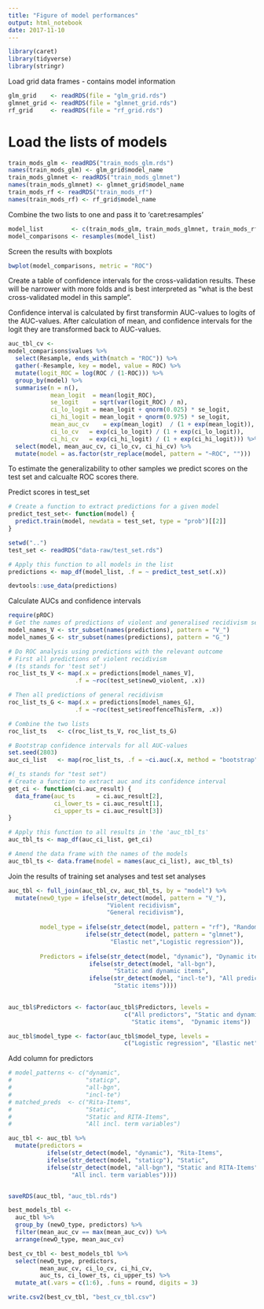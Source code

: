 ```yaml
---
title: "Figure of model performances"
output: html_notebook
date: 2017-11-10
---
```

```r
library(caret)
library(tidyverse)
library(stringr)
```

Load grid data frames - contains model information
```r
glm_grid    <- readRDS(file = "glm_grid.rds")
glmnet_grid <- readRDS(file = "glmnet_grid.rds")
rf_grid     <- readRDS(file = "rf_grid.rds")
```



# Load the lists of models
```r
train_mods_glm <- readRDS("train_mods_glm.rds")
names(train_mods_glm) <- glm_grid$model_name
train_mods_glmnet <- readRDS("train_mods_glmnet")
names(train_mods_glmnet) <- glmnet_grid$model_name
train_mods_rf <- readRDS("train_mods_rf")
names(train_mods_rf) <- rf_grid$model_name

```



Combine the two lists to one and pass it to 'caret:resamples'
```r
model_list        <- c(train_mods_glm, train_mods_glmnet, train_mods_rf)
model_comparisons <- resamples(model_list)
```

Screen the results with boxplots
```r
bwplot(model_comparisons, metric = "ROC")
```

Create a table of confidence intervals for the cross-validation results. These will be narrower with more folds and is best interpreted as "what is the best cross-validated model in this sample".

Confidence interval is calculated by first transformin AUC-values to logits of the AUC-values. After calculation of mean, and confidence intervals for the logit they are transformed back to AUC-values.

```r
auc_tbl_cv <-
model_comparisons$values %>% 
  select(Resample, ends_with(match = "ROC")) %>% 
  gather(-Resample, key = model, value = ROC) %>%
  mutate(logit_ROC = log(ROC / (1-ROC))) %>% 
  group_by(model) %>% 
  summarise(n = n(),
            mean_logit  = mean(logit_ROC),
            se_logit    = sqrt(var(logit_ROC) / n),
            ci_lo_logit = mean_logit + qnorm(0.025) * se_logit,
            ci_hi_logit = mean_logit + qnorm(0.975) * se_logit,
            mean_auc_cv    = exp(mean_logit)  / (1 + exp(mean_logit)),
            ci_lo_cv   = exp(ci_lo_logit) / (1 + exp(ci_lo_logit)),
            ci_hi_cv   = exp(ci_hi_logit) / (1 + exp(ci_hi_logit))) %>% 
  select(model, mean_auc_cv, ci_lo_cv, ci_hi_cv) %>% 
  mutate(model = as.factor(str_replace(model, pattern = "~ROC", "")))

```

To estimate the generalizability to other samples we predict scores on the test set and calcualte ROC scores there.

Predict scores in test_set
```r

# Create a function to extract predictions for a given model
predict_test_set<- function(model) {
  predict.train(model, newdata = test_set, type = "prob")[[2]]
}

setwd("..")
test_set <- readRDS("data-raw/test_set.rds")

# Apply this function to all models in the list
predictions <- map_df(model_list, .f = ~ predict_test_set(.x))

devtools::use_data(predictions)
```


Calculate AUCs and confidence intervals
```r
require(pROC)
# Get the names of predictions of violent and generalised recidivism seperately.
model_names_V <- str_subset(names(predictions), pattern = "V_") 
model_names_G <- str_subset(names(predictions), pattern = "G_") 

# Do ROC analysis using predictions with the relevant outcome
# First all predictions of violent recidivism
# (ts stands for 'test set')
roc_list_ts_V <- map(.x = predictions[model_names_V],
                   .f = ~roc(test_set$newO_violent, .x))

# Then all predictions of general recidivism
roc_list_ts_G <- map(.x = predictions[model_names_G],
                   .f = ~roc(test_set$reoffenceThisTerm, .x))

# Combine the two lists
roc_list_ts   <- c(roc_list_ts_V, roc_list_ts_G)

# Bootstrap confidence intervals for all AUC-values
set.seed(2803)
auc_ci_list   <- map(roc_list_ts, .f = ~ci.auc(.x, method = "bootstrap"))

```

```r
#(_ts stands for "test set")
# Create a function to extract auc and its confidence interval
get_ci <- function(ci.auc_result) {
  data_frame(auc_ts      = ci.auc_result[2], 
             ci_lower_ts = ci.auc_result[1], 
             ci_upper_ts = ci.auc_result[3])
}

# Apply this function to all results in 'the 'auc_tbl_ts'
auc_tbl_ts <- map_df(auc_ci_list, get_ci)

# Amend the data frame with the names of the models
auc_tbl_ts <- data.frame(model = names(auc_ci_list), auc_tbl_ts)
```

Join the results of training set analyses and test set analyses

```r
auc_tbl <- full_join(auc_tbl_cv, auc_tbl_ts, by = "model") %>% 
  mutate(newO_type = ifelse(str_detect(model, pattern = "V_"), 
                            "Violent recidivism", 
                            "General recidivism"),
         
         model_type = ifelse(str_detect(model, pattern = "rf"), "Random forest", 
                      ifelse(str_detect(model, pattern = "glmnet"), 
                             "Elastic net","Logistic regression")),
         
         Predictors = ifelse(str_detect(model, "dynamic"), "Dynamic items",
                       ifelse(str_detect(model, "all-bgn"), 
                              "Static and dynamic items",
                       ifelse(str_detect(model, "incl-te"), "All predictors",
                              "Static items"))))
   

auc_tbl$Predictors <- factor(auc_tbl$Predictors, levels = 
                                 c("All predictors", "Static and dynamic items", 
                                   "Static items",  "Dynamic items"))     

auc_tbl$model_type <- factor(auc_tbl$model_type, levels = 
                                 c("Logistic regression", "Elastic net", "Random forest"))   

```

Add column for predictors

```r
# model_patterns <- c("dynamic", 
#                     "staticp", 
#                     "all-bgn", 
#                     "incl-te")
# matched_preds  <- c("Rita-Items", 
#                     "Static", 
#                     "Static and RITA-Items", 
#                     "All incl. term variables")

auc_tbl <- auc_tbl %>% 
  mutate(predictors = 
           ifelse(str_detect(model, "dynamic"), "Rita-Items",
           ifelse(str_detect(model, "staticp"), "Static",
           ifelse(str_detect(model, "all-bgn"), "Static and RITA-Items",
                  "All incl. term variables"))))



```



```r
saveRDS(auc_tbl, "auc_tbl.rds")
```


```r
best_models_tbl <-
  auc_tbl %>% 
  group_by (newO_type, predictors) %>% 
  filter(mean_auc_cv == max(mean_auc_cv)) %>% 
  arrange(newO_type, mean_auc_cv)

best_cv_tbl <- best_models_tbl %>% 
  select(newO_type, predictors, 
         mean_auc_cv, ci_lo_cv, ci_hi_cv, 
         auc_ts, ci_lower_ts, ci_upper_ts) %>% 
  mutate_at(.vars = c(1:6), .funs = round, digits = 3)

write.csv2(best_cv_tbl, "best_cv_tbl.csv")



```

